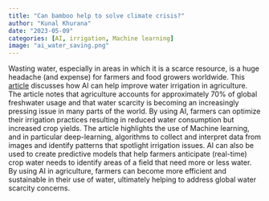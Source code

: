 ```yaml
---
title: "Can bamboo help to solve climate crisis?"
author: "Kunal Khurana"
date: "2023-05-09"
categories: [AI, irrigation, Machine learning]
image: "ai_water_saving.png"
---
```

Wasting water, especially in areas in which it is a scarce resource, is a huge headache (and expense) for farmers and food growers worldwide. This [article](https://www.weforum.org/agenda/2021/01/ai-agriculture-water-irrigation-farming/) discusses how AI can help improve water irrigation in agriculture. The article notes that agriculture accounts for approximately 70% of global freshwater usage and that water scarcity is becoming an increasingly pressing issue in many parts of the world. By using AI, farmers can optimize their irrigation practices resulting in reduced water consumption but increased crop yields. 
The article highlights the use of Machine learning, and in particular deep-learning, algorithms to collect and interpret data from images and identify patterns that spotlight irrigation issues. AI can also be used to create predictive models that help farmers anticipate (real-time) crop water needs to identify areas of a field that need more or less water. By using AI in agriculture, farmers can become more efficient and sustainable in their use of water, ultimately helping to address global water scarcity concerns.
